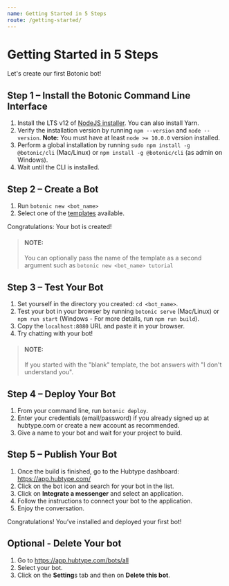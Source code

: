 ```yaml
---
name: Getting Started in 5 Steps
route: /getting-started/
---
```



# Getting Started in 5 Steps

Let's create our first Botonic bot!

## Step 1 – Install the Botonic Command Line Interface
1. Install the LTS v12 of [NodeJS installer](https://nodejs.org/). You can also install Yarn.
2. Verify the installation version by running `npm --version` and `node --version`. **Note:** You must have at least `node >= 10.0.0` version installed.
3. Perform a global installation by running  `sudo npm install -g @botonic/cli` (Mac/Linux) or `npm install -g @botonic/cli` (as admin on Windows).
4. Wait until the CLI is installed.

## Step 2 – Create a Bot
1. Run `botonic new <bot_name>` 
2. Select one of the [templates](/templates/templates) available. 

Congratulations: Your bot is created!

> #### NOTE: 
> You can optionally pass the name of the template as a second argument such as `botonic new <bot_name> tutorial`

## Step 3 – Test Your Bot
1. Set yourself in the directory you created: `cd <bot_name>`.
2. Test your bot in your browser by running `botonic serve` (Mac/Linux) or `npm run start` (Windows - For more details, run `npm run build`).
3. Copy the `localhost:8080` URL and paste it in your browser.
4. Try chatting with your bot!
> #### NOTE: 
> If you started with the "blank" template, the bot answers with "I don't understand you".

## Step 4 – Deploy Your Bot 

1. From your command line, run `botonic deploy`.
2. Enter your credentials (email/password) if you already signed up at hubtype.com or create a new account as recommended. 
3. Give a name to your bot and wait for your project to build.

## Step 5 – Publish Your Bot

1. Once the build is finished, go to the Hubtype dashboard: https://app.hubtype.com/
2. Click on the bot icon and search for your bot in the list.
3. Click on **Integrate a messenger** and select an application.
4. Follow the instructions to connect your bot to the application.
5. Enjoy the conversation.

Congratulations! You’ve installed and deployed your first bot!



## Optional - Delete Your bot

1. Go to https://app.hubtype.com/bots/all
2. Select your bot.
3. Click on the **Setting**s tab and then on **Delete this bot**.